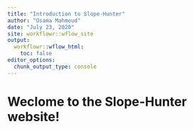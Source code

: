 ---
title: "Introduction to Slope-Hunter"
author: "Osama Mahmoud"
date: "July 23, 2020"
site: workflowr::wflow_site
output:
  workflowr::wflow_html:
    toc: false
editor_options:
  chunk_output_type: console
---

# Weclome to the Slope-Hunter website!

